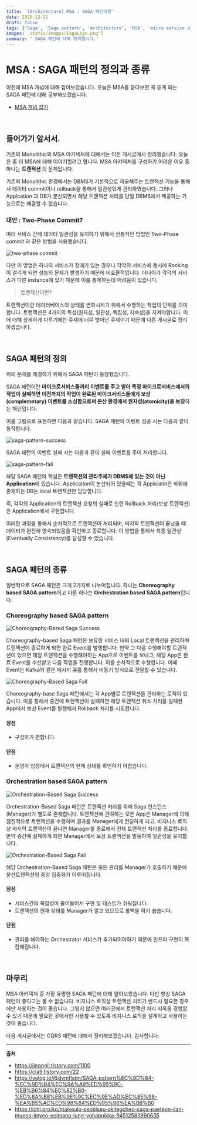 ```yaml
---
title: '[Architecture] MSA : SAGA 패턴이란'
date: 2020-12-22
draft: false
tags: ['Saga', 'Saga pattern', 'Architecture', 'MSA', 'micro service architecture', 'Pattern']
images: .static/images/SagaLogo.png']
summary: ' SAGA 패턴에 대해 정리합니다.'
---
```


# MSA : SAGA 패턴의 정의과 종류

이전에 MSA 개념에 대해 잡아보았습니다. 오늘은 MSA를 듣다보면 꼭 듣게 되는 SAGA 패턴에 대해 공부해보겠습니다.

- [MSA 개념 잡기](https://Azderica.github.io/00-architecture-msa/)

<br />

## 들어가기 앞서서.

기존의 Monolithic와 MSA 아키텍처에 대해서는 이전 게시글에서 정리했습니다. 오늘은 좀 더 MSA에 대해 이야기할려고 합니다. MSA 아키텍처를 구성하기 어려운 이유 중 하나는 **트랜적션** 의 문제입니다.

기존의 Monolithic 환경에서는 DBMS가 기본적으로 제공해주는 트랜잭선 기능을 통해서 데이터 commit이나 rollback을 통해서 일관성있게 관리하였습니다. 그러나 Applcation 과 DB가 분산되면서 해당 트랜잭션 처리를 단일 DBMS에서 제공하는 기능으로는 해결할 수 없습니다.

### 대안 : Two-Phase Commit?

여러 서비스 간에 데이터 일관성을 유지하기 위해서 전통적인 방법인 Two-Phase commit 과 같은 방법을 사용했습니다.

![two-phase commit](https://user-images.githubusercontent.com/42582516/102893652-4f8f0e00-44a5-11eb-9f1a-f4d3508e6c97.png)

다만 이 방법은 하나의 서비스가 장애가 있는 경우나 각각의 서비스에 동시에 Rocking이 걸리게 되면 성능의 문제가 발생하기 때문에 비효율적입니다. 더나아가 각각의 서비스가 다른 instance에 있기 때문에 이를 통제하는데 어려움이 있습니다.

> 트랜잭션이란?

트랜잭션이란 데이터베이스의 상태를 변화시키기 위해서 수행하는 작업의 단위를 의미합니다. 트랜잭션은 4가지의 특성(원자성, 일관성, 독립성, 지속성)을 지켜야합니다. 이에 대해 상세하게 다루기에는 주제에 너무 벗어난 주제이기 때문에 다른 게시글로 정리하겠습니다.

<br />

## SAGA 패턴의 정의

위의 문제를 해결하기 위해서 SAGA 패턴이 등장했습니다.

SAGA 패턴이란 **마이크로서비스들끼리 이벤트를 주고 받아 특정 마이크로서비스에서의 작업이 실패하면 이전까지의 작업이 완료된 마이크서비스들에게 보상 (complemetary) 이벤트를 소싱함으로써 분산 환경에서 원자성(atomicity)을 보장**하는 패턴입니다.

이를 그림으로 표현하면 다음과 같습니다. SAGA 패턴의 이벤트 성공 시는 다음과 같이 동작합니다.

![saga-pattern-success](https://user-images.githubusercontent.com/42582516/102894284-33d83780-44a6-11eb-9cb0-1c526edd5642.png)

SAGA 패턴의 이벤트 실패 시는 다음과 같이 실패 이벤트를 주어 처리합니다.

![saga-pattern-fail](https://user-images.githubusercontent.com/42582516/102894291-35a1fb00-44a6-11eb-93bf-2371f322c99c.png)

해당 SAGA 패턴의 핵심은 **트랜잭션의 관리주체가 DBMS에 있는 것이 아닌 Application**에 있습니다. Application이 분산되어 있을때는 각 Applicatin은 하위에 존재하는 DB는 local 트랜잭션만 담당합니다.

즉, 각각의 Application의 트랜잭션 요청의 실패로 인한 Rollback 처리(보상 트랜잭션)은 Application에서 구현합니다.

이러한 과정을 통해서 순차적으로 트랜잭션이 처리되며, 마지막 트랜잭션이 끝났을 때 데이터가 완전히 영속되었음을 확인하고 종료합니다. 이 방법을 통해서 최종 일관성(Eventually Consistency)를 달성할 수 있습니다.

<br />

## SAGA 패턴의 종류

일반적으로 SAGA 패턴은 크게 2가지로 나누어집니다. 하나는 **Choreography based SAGA pattern**이고 다른 하나는 **Orchestration based SAGA pattern**입니다.

### Choreography based SAGA pattern

![Choreography-Based Saga Success](https://user-images.githubusercontent.com/42582516/102895303-ccbb8280-44a7-11eb-8b80-8b87630db5f5.png)

Choreography-based Saga 패턴은 보유한 서비스 내의 Local 트랜잭션을 관리하며 트랜잭션이 종료하게 되면 완료 Event를 발행합니다. 만약 그 다음 수행해야할 트랜잭션이 있으면 해당 트랜잭션을 수행해야하는 App으로 이벤트를 보내고, 해당 App은 완료 Event를 수신받고 다음 작업을 진행합니다. 이를 순차적으로 수행합니다. 이때 Event는 Kafka와 같은 메시지 큐를 통해서 비동기 방식으로 전달할 수 있습니다.

![Choreography-Based Saga Fail](https://user-images.githubusercontent.com/42582516/102895310-cf1ddc80-44a7-11eb-9941-de72656dd3a8.png)

Choreography-base Saga 패턴에서는 각 App별로 트랜잭션을 관리하는 로직이 있습니다. 이를 통해서 중간에 트랜잭션이 실패하면 해당 트랜잭션 취소 처리를 실패한 App에서 보상 Event를 발행해서 Rollback 처리를 시도합니다.

#### 장점

- 구성하기 편합니다.

#### 단점

- 운영자 입장에서 트랜잭션의 현재 상태를 확인하기 어렵습니다.

### Orchestration based SAGA pattern

![Orchestration-Based Saga Success](https://user-images.githubusercontent.com/42582516/102895290-c927fb80-44a7-11eb-88ee-8f08ec4b2c21.png)

Orchestration-Based Saga 패턴은 트랜잭션 처리를 위해 Saga 인스턴스(Manager)가 별도로 존재합니다. 트랜잭션에 관여하는 모든 App은 Manager에 의해 점진적으로 트랜잭션을 수행하며 결과를 Manager에게 전달하게 되고, 비지니스 로직상 마지막 트랜잭션이 끝나면 Manager를 종료해서 전체 트랜잭션 처리를 종료합니다. 만약 중간에 실패하게 되면 Manager에서 보상 트랜잭션을 발동하여 일관성을 유지합니다.

![Orchestration-Based Saga Fail](https://user-images.githubusercontent.com/42582516/102895323-d47b2700-44a7-11eb-9bc1-2c46cf517c06.png)

해당 Orchestration-Based Saga 패턴은 모든 관리를 Manager가 호출하기 때문에 분산트랜잭션의 중앙 집중화가 이루어집니다.

#### 장점

- 서비스간의 복잡성이 줄어들어서 구현 및 테스트가 쉬워집니다.
- 트랜잭션의 현재 상태를 Manager가 알고 있으므로 롤백을 하기 쉽습니다.

#### 단점

- 관리를 해야하는 Orchestrator 서비스가 추가되어야하기 때문에 인프라 구현이 복잡해집니다.

<br />

## 마무리

MSA 아키텍처 중 가장 유명한 SAGA 패턴에 대해 알아보았습니다. 다만 항상 SAGA 패턴이 좋다고는 볼 수 없습니다. 비지니스 로직상 트랜잭션 처리가 반드시 필요한 경우에만 사용하는 것이 좋습니다. 그렇지 않으면 여러곳에서 트랜잭션 처리 지옥을 경험할 수 있기 때문에 필요한 곳에서만 사용할 수 있도록 비지니스 로직을 설계하고 사용하는 것이 좋습니다.

다음 게시글에서는 CQRS 패턴에 대해서 정리해보겠습니다. 감사합니다.

---

**출처**

- https://jjeongil.tistory.com/1100
- https://cla9.tistory.com/22
- https://velog.io/@dvmflstm/SAGA-pattern%EC%9D%84-%EC%9D%B4%EC%9A%A9%ED%95%9C-%EB%B6%84%EC%82%B0-%ED%8A%B8%EB%9E%9C%EC%9E%AD%EC%85%98-%EA%B5%AC%ED%98%84%ED%95%98%EA%B8%B0
- https://ichi.pro/ko/maikeulo-seobiseu-akitegcheo-saga-paeteon-ilan-mueos-imyeo-eolmana-jung-yohabnikka-94512583990635
